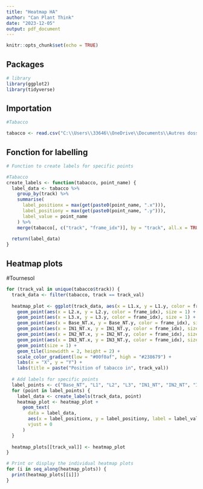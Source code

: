 ```yaml
---
title: "Heatmap HA"
author: "Can Plant Think"
date: "2023-12-05"
output: pdf_document
---
```


```r
knitr::opts_chunk$set(echo = TRUE)
```


## Packages

```r
# library
library(ggplot2)
library(tidyverse)

```

## Importation

```r

#Tabacco

tabacco <- read.csv("C:\\Users\\33646\\OneDrive\\Documents\\Autres dossiers\\Sup Agro\\2ème année\\Recherche\\R\\Arabidopsis_thaliana_training.AVI.predictions.000_Arabidopsis_thaliana_training.analysis.csv", header = TRUE, sep = ";")

```

## Fonction for labelling


```r

# Function to create labels for specific points

#Tabacco
create_labels <- function(tabacco, point_name) {
  label_data <- tabacco %>% 
    group_by(track) %>% 
    summarise(
      label_positionx = max(get(paste0(point_name, ".x"))),
      label_positiony = max(get(paste0(point_name, ".y"))),
      label_value = point_name
    ) %>%
    merge(tabacco[, c("track", "frame_idx")], by = "track", all.x = TRUE)
  
  return(label_data)
}
```


## Heatmap plots
#Tournesol

```r
for (track_val in unique(tabacco$track)) {
  track_data <- filter(tabacco, track == track_val)
  
  heatmap_plot <- ggplot(track_data, aes(x = L1.x, y = L1.y, color = frame_idx)) +
    geom_point(aes(x = L2.x, y = L2.y, color = frame_idx), size = 1) +
    geom_point(aes(x = L3.x, y = L3.y, color = frame_idx), size = 1) +
    geom_point(aes(x = Base_NT.x, y = Base_NT.y, color = frame_idx), size = 1) +
    geom_point(aes(x = IN1_NT.x, y = IN1_NT.y, color = frame_idx), size = 1) +
    geom_point(aes(x = IN2_NT.x, y = IN2_NT.y, color = frame_idx), size = 1) +
    geom_point(aes(x = IN3_NT.x, y = IN3_NT.y, color = frame_idx), size = 1) +
    geom_point(size = 1) +
    geom_tile(linewidth = 2, height = 2) +
    scale_color_gradient(low = "#00f0af", high = "#238679") +
    labs(x = "X", y = "Y") +
    labs(title = paste("Position of tabacco in", track_val))
  
  # Add labels for specific points
  label_points <- c("Base_NT", "L1", "L2", "L3", "IN1_NT", "IN2_NT", "IN3_NT")
  for (point in label_points) {
    label_data <- create_labels(track_data, point)
    heatmap_plot <- heatmap_plot +
      geom_text(
        data = label_data,
        aes(x = label_positionx, y = label_positiony, label = label_value),
        vjust = 0
      )
  }
  
  heatmap_plots[[track_val]] <- heatmap_plot
}

# Print or display the individual heatmap plots
for (i in seq_along(heatmap_plots)) {
  print(heatmap_plots[[i]])
}
```

